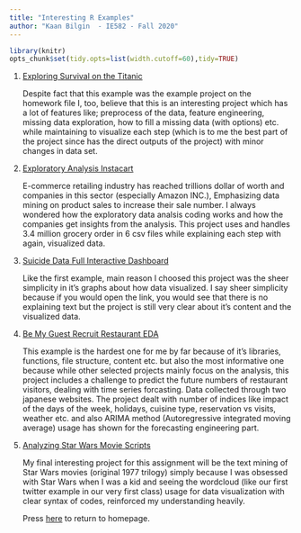 ```yaml
---
title: "Interesting R Examples"
author: "Kaan Bilgin  - IE582 - Fall 2020"
---
```

```r
library(knitr)
opts_chunk$set(tidy.opts=list(width.cutoff=60),tidy=TRUE)
```

1. [Exploring Survival on the Titanic](https://www.kaggle.com/mrisdal/exploring-survival-on-the-titanic)

    Despite fact that this example was the example project on the homework file I, too, believe that this is an interesting project which has a lot of features like; preprocess of the data, feature engineering, missing data exploration, how to fill a missing data (with options) etc. while maintaining to visualize each step (which is to me the best part of the project since has the direct outputs of the project) with minor changes in data set. 

2. [Exploratory Analysis Instacart](https://www.kaggle.com/philippsp/exploratory-analysis-instacart)

    E-commerce retailing industry has reached trillions dollar of worth and companies in this sector (especially Amazon INC.), Emphasizing data mining on product sales to increase their sale number. I always wondered how the exploratory data analsis coding works and how the companies get insights from the analysis. This project uses and handles 3.4 million grocery order in 6 csv files while explaining each step with again, visualized data.

3. [Suicide Data Full Interactive Dashboard](https://www.kaggle.com/tavoosi/suicide-data-full-interactive-dashboard)

    Like the first example, main reason I choosed this project was the sheer simplicity in it's graphs about how data visualized. I say sheer simplicity because if you would open the link, you would see that there is no explaining text but the project is still very clear about it's content and the visualized data. 

4. [Be My Guest Recruit Restaurant EDA](https://www.kaggle.com/headsortails/be-my-guest-recruit-restaurant-eda#introduction)

    This example is the hardest one for me by far because of it's libraries, functions, file structure, content etc. but also the most informative one because while other selected projects mainly focus on the analysis, this project includes a challenge to predict the future numbers of restaurant visitors, dealing with time series forcasting. Data collected through two japanese websites. The project dealt with number of indices like impact of the days of the week, holidays, cuisine type, reservation vs visits, weather etc. and also ARIMA method (Autoregressive integrated moving average) usage has shown for the forecasting engineering part.

5. [Analyzing Star Wars Movie Scripts](https://www.kaggle.com/xvivancos/analyzing-star-wars-movie-scripts)

    My final interesting project for this assignment will be the text mining of Star Wars movies (original 1977 trilogy) simply because I was obsessed with Star Wars when I was a kid and seeing the wordcloud (like our first twitter example in our very first class) usage for data visualization with clear syntax of codes, reinforced my understanding heavily.








    Press [here](https://bu-ie-582.github.io/fall20-kaanblgn/) to return to homepage.